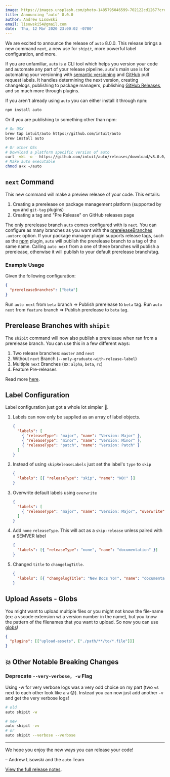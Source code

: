 ```yaml
---
image: https://images.unsplash.com/photo-1485795046599-702122cd1267?crop=entropy&cs=tinysrgb&fit=crop&fm=jpg&h=500&ixid=eyJhcHBfaWQiOjF9&ixlib=rb-1.2.1&q=80&w=1950
title: Announcing "auto" 8.0.0
author: Andrew Lisowski
email: lisowski54@gmail.com
date: 'Thu, 12 Mar 2020 23:00:02 -0700'
---
```


We are excited to announce the release of `auto` 8.0.0.
This release brings a new command `next`, a new use for `shipit`, more powerful label configuration, and more.

If you are unfamiliar, `auto` is a CLI tool which helps you version your code and automate any part of your release pipeline.
`auto`'s main use is for automating your versioning with [semantic versioning](https://semver.org/) and [GitHub](https://github.com/) pull request labels.
It handles determining the next version, creating changelogs, publishing to package managers, publishing [GitHub Releases](https://help.github.com/en/github/administering-a-repository/about-releases), and so much more through plugins.

If you aren't already using `auto` you can either install it through npm:

```bash
npm install auto
```

Or if you are publishing to something other than npm:

```bash
# On OSX
brew tap intuit/auto https://github.com/intuit/auto
brew install auto

# Or other OSs
# Download a platform specific version of auto
curl -vkL -o - https://github.com/intuit/auto/releases/download/v8.0.0/auto-linux.gz | gunzip > ~/auto
# Make auto executable
chmod a+x ~/auto
```

## `next` Command

This new command will make a preview release of your code. This entails:

1. Creating a prerelease on package management platform (supported by `npm` and `git-tag` plugins)
2. Creating a tag and "Pre Release" on GitHub releases page

The only prerelease branch `auto` comes configured with is `next`.
You can configure as many branches as you want with the [prereleaseBranches](../pages/autorc#prerelease-branches) `.autorc` option.
If your package manager plugin supports release tags, such as the [npm](../generated/npm) plugin, `auto` will publish the prerelease branch to a tag of the same name.
Calling `auto next` from a one of these branches will publish a prerelease, otherwise it will publish to your default prerelease branch/tag.

### Example Usage

Given the following configuration:

```json
{
  "prereleaseBranches": ["beta"]
}
```

Run `auto next` from `beta` branch => Publish prerelease to `beta` tag.
Run `auto next` from `feature` branch => Publish prerelease to `beta` tag.

## Prerelease Branches with `shipit`

The `shipit` command will now also publish a prerelease when ran from a prerelease branch. You can use this in a few different ways:

1. Two release branches: `master` and `next`
2. Without `next` Branch (`--only-graduate-with-release-label`)
3. Multiple `next` Branches (ex: `alpha`, `beta`, `rc`)
4. Feature Pre-releases

Read more [here](../docs/generated/shipit#prereleases).

## Label Configuration

Label configuration just got a whole lot simpler 🎉.

1. Labels can now only be supplied as an array of label objects.

   ```json
   {
     "labels": [
       { "releaseType": "major", "name": "Version: Major" },
       { "releaseType": "minor", "name": "Version: Minor" },
       { "releaseType": "patch", "name": "Version: Patch" }
     ]
   }
   ```

2. Instead of using `skipReleaseLabels` just set the label's `type` to `skip`

   ```json
   {
     "labels": [{ "releaseType": "skip", "name": "NO!" }]
   }
   ```

3. Overwrite default labels using `overwrite`

   ```json
   {
     "labels": [
       { "releaseType": "major", "name": "Version: Major", "overwrite": true }
     ]
   }
   ```

4. Add `none` `releaseType`. This will act as a `skip-release` unless paired with a SEMVER label

   ```json
   {
     "labels": [{ "releaseType": "none", "name": "documentation" }]
   }
   ```

5. Changed `title` to `changelogTitle`.

   ```json
   {
     "labels": [{ "changelogTitle": "New Docs Yo!", "name": "documentation" }]
   }
   ```

## Upload Assets - Globs

You might want to upload multiple files or you might not know the file-name (ex: a vscode extension w/ a version number in the name), but you know the pattern of the filenames that you want to upload.
So now you can use [globs](https://github.com/mrmlnc/fast-glob#basic-syntax)!

```json
{
  "plugins": [["upload-assets", ["./path/**/to/*.file"]]]
}
```

## 💥 Other Notable Breaking Changes

### Deprecate `--very-verbose, -w` Flag

Using -w for very verbose logs was a very odd choice on my part (two `v`s next to each other look like a `w` 😓).
Instead you can now just add another `-v` and get the very verbose logs!

```bash
# old
auto shipit -w

# new
auto shipit -vv
# or
auto shipit --verbose --verbose
```

---

We hope you enjoy the new ways you can release your code!

– Andrew Lisowski and the `auto` Team

[View the full release notes](https://github.com/intuit/auto/releases/tag/v8.0.0).
